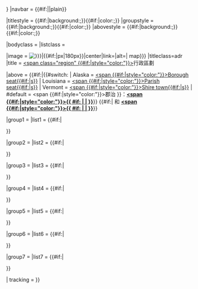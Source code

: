 {{Navbox
|name = {{{template_name|<noinclude>US county navigation box</noinclude>}}}
|state = {{{collapse_state|autocollapse}}}
|border = {{{border|{{{1|}}}}}}
|navbar = {{#if:{{{template_name<includeonly>|</includeonly>}}}||plain}}

|titlestyle = {{#if:{{{color|}}}|background:{{{color}}};}}{{#if:{{{text_color|}}}|color:{{{text_color}}};}}
|groupstyle = {{#if:{{{color|}}}|background:{{{color}}};}}{{#if:{{{text_color|}}}|color:{{{text_color}}};}}
|abovestyle = {{#if:{{{color|}}}|background:{{{color}}};}}{{#if:{{{text_color|}}}|color:{{{text_color}}};}}

|bodyclass = {{{bodyclass|}}}
|listclass = {{{listclass|}}}

|image = [[Image:{{{map_image|}}}|{{#if:{{{map_size|}}}|{{{map_size|}}}px|180px}}|center|link={{{map_link|}}}|alt={{{map_alt|}}}|{{{map_caption|{{{county|County/Parish}}} map}}}]]
|titleclass=adr
|title = [[{{{county}}} ({{{state}}})|<span class="region" {{#if:{{{text_color|}}}|style="color:{{{text_color}}}"}}>{{{county}}}</span>]]行政區劃

|above = {{#if:{{{seat<includeonly>|</includeonly>}}}|{{#switch:{{{state}}}
| Alaska = [[Borough seat|<span {{#if:{{{text_color|}}}|style="color:{{{text_color}}}"}}>Borough seat{{#if:{{{seat2|}}}|s}}</span>]]
| Louisiana = [[Parish seat|<span {{#if:{{{text_color|}}}|style="color:{{{text_color}}}"}}>Parish seat{{#if:{{{seat2|}}}|s}}</span>]]
| Vermont = [[Shire town|<span {{#if:{{{text_color|}}}|style="color:{{{text_color}}}"}}>Shire town{{#if:{{{seat2|}}}|s}}</span>]]
| #default  = <span {{#if:{{{text_color|}}}|style="color:{{{text_color}}}"}}>郡治</span>
}}：'''[[{{{seat}}} ({{{state}}})|<span {{#if:{{{text_color|}}}|style="color:{{{text_color}}}"}}>{{ #if: {{{seatname<includeonly>|</includeonly>}}} | {{{seatname}}} | {{{seat}}} }}</span>]]'''}} <!--

-->{{#if:{{{seat2|}}}| 和 '''[[{{{seat2}}} ({{{state}}})|<span {{#if:{{{text_color|}}}|style="color:{{{text_color}}}"}}>{{ #if: {{{seat2name<includeonly>|</includeonly>}}} | {{{seat2name}}} | {{{seat2}}} }}</span>]]'''}}

|group1 = {{{title1<includeonly>|</includeonly>}}}
|list1 = {{#if:{{{body1<includeonly>|</includeonly>}}}|<div>
{{{body1}}}
</div>}}

|group2 = {{{title2<includeonly>|</includeonly>}}}
|list2 = {{#if:{{{body2<includeonly>|</includeonly>}}}|<div>
{{{body2}}}
</div>}}

|group3 = {{{title3<includeonly>|</includeonly>}}}
|list3 = {{#if:{{{body3<includeonly>|</includeonly>}}}|<div>
{{{body3}}}
</div>}}

|group4 = {{{title4<includeonly>|</includeonly>}}}
|list4 = {{#if:{{{body4<includeonly>|</includeonly>}}}|<div>
{{{body4}}}
</div>}}

|group5 = {{{title5<includeonly>|</includeonly>}}}
|list5 = {{#if:{{{body5<includeonly>|</includeonly>}}}|<div>
{{{body5}}}
</div>}}

|group6 = {{{title6<includeonly>|</includeonly>}}}
|list6 = {{#if:{{{body6<includeonly>|</includeonly>}}}|<div>
{{{body6}}}
</div>}}

|group7 = {{{title7<includeonly>|</includeonly>}}}
|list7 = {{#if:{{{body7<includeonly>|</includeonly>}}}|<div>
{{{body7}}}
</div>}}

| tracking = {{{tracking|}}}
}}<noinclude>
{{documentation}}
<!-- Add cats and interwikis to the /doc subpage, not here! -->
</noinclude>